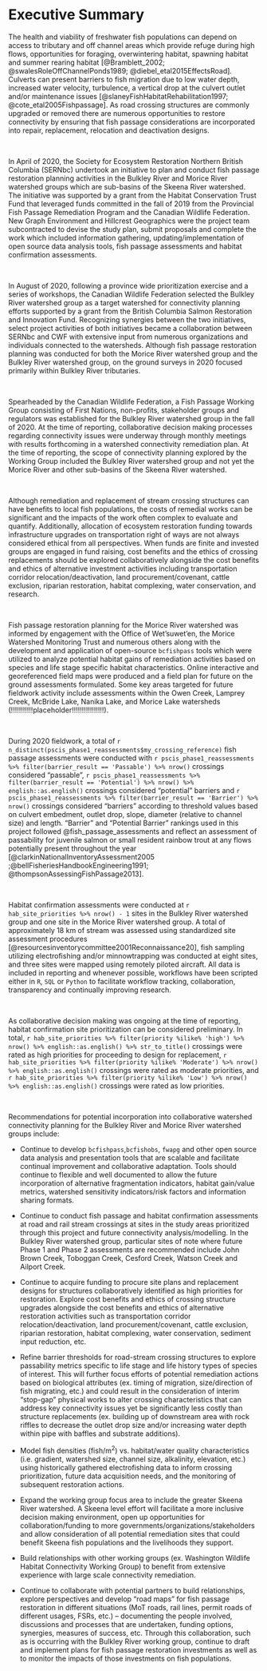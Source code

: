 

# Executive Summary {.front-matter .unnumbered} 

The health and viability of freshwater fish populations can depend on access to tributary and off channel areas which provide refuge during high flows, opportunities for foraging, overwintering habitat, spawning habitat and summer rearing habitat [@Bramblett_2002; @swalesRoleOffChannelPonds1989; @diebel_etal2015EffectsRoad].  Culverts can present barriers to fish migration due to low water depth, increased water velocity, turbulence, a vertical drop at the culvert outlet and/or maintenance issues [@slaneyFishHabitatRehabilitation1997; @cote_etal2005Fishpassage]. As road crossing structures are commonly upgraded or removed there are numerous opportunities to restore connectivity by ensuring that fish passage considerations are incorporated into repair, replacement, relocation and deactivation designs. 

<br>

In April of 2020, the Society for Ecosystem Restoration Northern British Columbia (SERNbc) undertook an initiative to plan and conduct fish passage restoration planning activities in the Bulkley River and Morice River watershed groups which are sub-basins of the Skeena River watershed.  The initiative was supported by a grant from the Habitat Conservation Trust Fund that leveraged funds committed in the fall of 2019 from the Provincial Fish Passage Remediation Program and the Canadian Wildlife Federation.  New Graph Environment and Hillcrest Geographics were the project team subcontracted to devise the study plan, submit proposals and complete the work which included information gathering, updating/implementation of open source data analysis tools, fish passage assessments and habitat confirmation assessments. 


<br>

In August of 2020, following a province wide prioritization exercise and a series of workshops, the Canadian Wildlife Federation selected the Bulkley River watershed group as a target watershed for connectivity planning efforts supported by a grant from the British Columbia Salmon Restoration and Innovation Fund.  Recognizing synergies between the two initiatives, select project activities of both initiatives became a collaboration between SERNbc and CWF with extensive input from numerous organizations and individuals connected to the watersheds. Although fish passage restoration planning was conducted for both the Morice River watershed group and the Bulkley River watershed group, on the ground surveys in 2020 focused primarily within Bulkley River tributaries.


<br>

Spearheaded by the Canadian Wildlife Federation, a Fish Passage Working Group consisting of First Nations, non-profits, stakeholder groups and regulators was established for the Bulkley River watershed group in the fall of 2020. At the time of reporting, collaborative decision making processes regarding connectivity issues were underway through monthly meetings with results forthcoming in a watershed connectivity remediation plan. At the time of reporting, the scope of connectivity planning explored by the Working Group included the Bulkley River watershed group and not yet the Morice River and other sub-basins of the Skeena River watershed.

<br>

Although remediation and replacement of stream crossing structures can have benefits to local fish populations, the costs of remedial works can be significant and the impacts of the work often complex to evaluate and quantify.  Additionally, allocation of ecosystem restoration funding towards infrastructure upgrades on transportation right of ways are not always considered ethical from all perspectives.  When funds are finite and invested groups are engaged in fund raising, cost benefits and the ethics of crossing replacements should be explored collaboratively alongside the cost benefits and ethics of alternative investment activities including transportation corridor relocation/deactivation, land procurement/covenant, cattle exclusion, riparian restoration, habitat complexing, water conservation, and research.


<br>

Fish passage restoration planning for the Morice River watershed was informed by engagement with the Office of Wet'suwet'en, the Morice Watershed Monitoring Trust and numerous others along with the development and application of open-source `bcfishpass` tools which were utilized to analyze potential habitat gains of remediation activities based on species and life stage specific habitat characteristics. Online interactive and georeferenced field maps were produced and a field plan for future on the ground assessments formulated.  Some key areas targeted for future fieldwork activity include assessments within the Owen Creek, Lamprey Creek, McBride Lake, Nanika Lake, and Morice Lake watersheds (!!!!!!!!!!!placeholder!!!!!!!!!!!!!!!!).

<br>


During 2020 fieldwork, a total of `r n_distinct(pscis_phase1_reassessments$my_crossing_reference)` fish passage assessments were conducted with `r pscis_phase1_reassessments %>% filter(barrier_result == 'Passable') %>% nrow()` crossings considered "passable", `r pscis_phase1_reassessments %>% filter(barrier_result == 'Potential') %>% nrow() %>% english::as.english()` crossings considered "potential" barriers and `r pscis_phase1_reassessments %>% filter(barrier_result == 'Barrier') %>% nrow()` crossings considered "barriers" according to threshold values based on culvert embedment, outlet drop, slope, diameter (relative to channel size) and length. "Barrier" and "Potential Barrier" rankings used in this project followed @fish_passage_assessments and reflect an assessment of passability for juvenile salmon or small resident rainbow trout at any flows potentially present throughout the year [@clarkinNationalInventoryAssessment2005 ;@bellFisheriesHandbookEngineering1991; @thompsonAssessingFishPassage2013].

<br>

Habitat confirmation assessments were conducted at `r hab_site_priorities %>% nrow() - 1` sites in the Bulkley River watershed group and one site in the Morice River watershed group.  A total of approximately 18 km of stream was assessed using standardized site assessment procedures [@resourcesinventorycommittee2001Reconnaissance20], fish sampling utilizing electrofishing and/or minnowtrapping was conducted at eight sites, and three sites were mapped using remotely piloted aircraft. All data is included in reporting and whenever possible, workflows have been scripted either in `R`, `SQL` or `Python` to facilitate workflow tracking, collaboration, transparency and continually improving research. 

<br>

As collaborative decision making was ongoing at the time of reporting, habitat confirmation site prioritization can be considered preliminary.  In total, `r hab_site_priorities %>% filter(priority %ilike% 'high') %>% nrow() %>% english::as.english() %>% str_to_title()` crossings were rated as high priorities for proceeding to design for replacement, `r hab_site_priorities %>% filter(priority %ilike% 'Moderate') %>% nrow() %>% english::as.english()` crossings were rated as moderate priorities, and `r hab_site_priorities %>% filter(priority %ilike% 'Low') %>% nrow() %>% english::as.english()` crossings were rated as low priorities.

<br>

Recommendations for potential incorporation into collaborative watershed connectivity planning for the Bulkley River and Morice River watershed groups include:


 * Continue to develop `bcfishpass`,`bcfishobs`, `fwapg` and other open source data analysis and presentation tools that are scalable and facilitate continual improvement and collaborative adaptation.  Tools should continue to flexible and well documented to allow the future incorporation of alternative fragmentation indicators, habitat gain/value metrics, watershed sensitivity indicators/risk factors and information sharing formats.
 
 * Continue to conduct fish passage and habitat confirmation assessments at road and rail stream crossings at sites in the study areas prioritized through this project and future connectivity analysis/modelling. In the Bulkley River watershed group, particular sites of note where future Phase 1 and Phase 2 assessments are recommended include John Brown Creek, Toboggan Creek, Cesford Creek, Watson Creek and Ailport Creek.
 
 * Continue to acquire funding to procure site plans and replacement designs for structures collaboratively identified as high priorities for restoration. Explore cost benefits and ethics of crossing structure upgrades alongside the cost benefits and ethics of alternative restoration activities such as transportation corridor relocation/deactivation, land procurement/covenant, cattle exclusion, riparian restoration, habitat complexing, water conservation, sediment input reduction, etc.
 
 * Refine barrier thresholds for road-stream crossing structures to explore passability metrics specific to life stage and life history types of species of interest. This will further focus efforts of potential remediation actions based on biological attributes (ex. timing of migration, size/direction of fish migrating, etc.) and could result in the consideration of interim "stop-gap" physical works to alter crossing characteristics that can address key connectivity issues yet be significantly less costly than structure replacements (ex. building up of downstream area with rock riffles to decrease the outlet drop size and/or increasing water depth within pipe with baffles and substrate additions).
 
 * Model fish densities (fish/m^2^) vs. habitat/water quality characteristics (i.e. gradient, watershed size, channel size, alkalinity, elevation, etc.) using historically gathered electrofishing data to inform crossing prioritization, future data acquisition needs, and the monitoring of subsequent restoration actions.
 
 * Expand the working group focus area to include the greater Skeena River watershed.  A Skeena level effort will facilitate a more inclusive decision making environment, open up opportunities for collaboration/funding to more governments/organizations/stakeholders and allow consideration of all potential remediation sites that could benefit Skeena fish populations and the livelihoods they support.
 
  * Build relationships with other working groups (ex. Washington Wildlife Habitat Connectivity Working Group) to benefit from extensive experience with large scale connectivity remediation.
 
 * Continue to collaborate with potential partners to build relationships, explore perspectives and develop “road maps” for fish passage restoration in different situations (MoT roads, rail lines, permit roads of different usages, FSRs, etc.) – documenting the people involved, discussions and processes that are undertaken, funding options, synergies, measures of success, etc. Through this collaboration, such as is occurring with the Bulkley River working group, continue to draft and implement plans for fish passage restoration investments as well as to monitor the impacts of those investments on fish populations.

